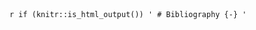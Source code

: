   \backmatter
\addtocontents{toc}{\protect\vspace{12pt}}
\cleardoublepage
\bookmarksetup{startatroot} 
\let\href\oldhref

`r if (knitr::is_html_output()) '
# Bibliography {-}
'`
<div id="refs"></div>

\printbibliography
\renewcommand{\printbibliography}{}